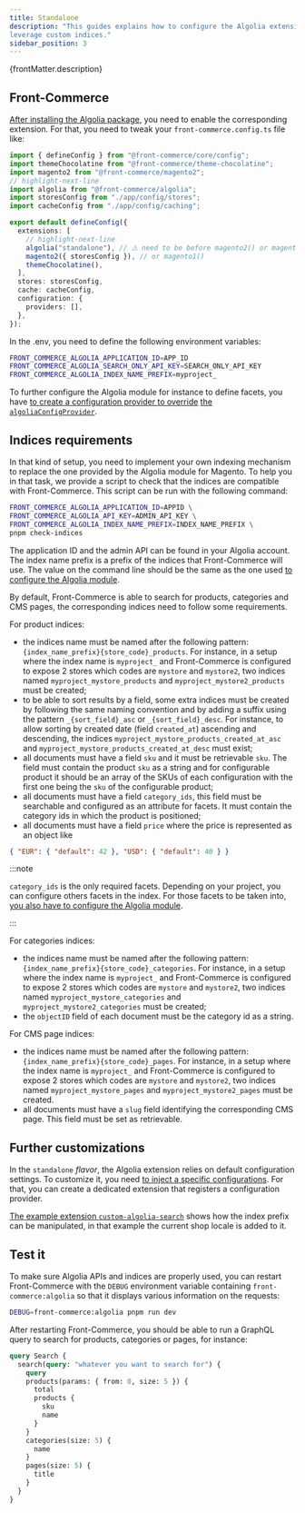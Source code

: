 ```yaml
---
title: Standalone
description: "This guides explains how to configure the Algolia extension to
leverage custom indices."
sidebar_position: 3
---
```


<p>{frontMatter.description}</p>

## Front-Commerce

[After installing the Algolia package](/docs/3.x/extensions/algolia/#installation),
you need to enable the corresponding extension. For that, you need to tweak your
`front-commerce.config.ts` file like:

```typescript title="front-commerce.config.ts"
import { defineConfig } from "@front-commerce/core/config";
import themeChocolatine from "@front-commerce/theme-chocolatine";
import magento2 from "@front-commerce/magento2";
// highlight-next-line
import algolia from "@front-commerce/algolia";
import storesConfig from "./app/config/stores";
import cacheConfig from "./app/config/caching";

export default defineConfig({
  extensions: [
    // highlight-next-line
    algolia("standalone"), // ⚠️ need to be before magento2() or magento1()
    magento2({ storesConfig }), // or magento1()
    themeChocolatine(),
  ],
  stores: storesConfig,
  cache: cacheConfig,
  configuration: {
    providers: [],
  },
});
```

<a name="algolia-standalone-env"></a>
In the .env, you need to define the following environment variables:

```bash title=".env"
FRONT_COMMERCE_ALGOLIA_APPLICATION_ID=APP_ID
FRONT_COMMERCE_ALGOLIA_SEARCH_ONLY_API_KEY=SEARCH_ONLY_API_KEY
FRONT_COMMERCE_ALGOLIA_INDEX_NAME_PREFIX=myproject_
```

<a name="algolia-standalone-config"></a>

To further configure the Algolia module for instance to define facets, you have
[to create a configuration provider to override](/docs/3.x/guides/configuration/add-a-configuration-provider)
[the `algoliaConfigProvider`](https://gitlab.blackswift.cloud/front-commerce/front-commerce/-/blob/871107f4f1c8c4acc88b555efa54f1d264227bf5/modules/datasource-algolia/server/config/algoliaConfigProvider.js).

## Indices requirements

In that kind of setup, you need to implement your own indexing mechanism to
replace the one provided by the Algolia module for Magento. To help you in that
task, we provide a script to check that the indices are compatible with
Front-Commerce. This script can be run with the following command:

```bash
FRONT_COMMERCE_ALGOLIA_APPLICATION_ID=APPID \
FRONT_COMMERCE_ALGOLIA_API_KEY=ADMIN_API_KEY \
FRONT_COMMERCE_ALGOLIA_INDEX_NAME_PREFIX=INDEX_NAME_PREFIX \
pnpm check-indices
```

The application ID and the admin API can be found in your Algolia account. The
index name prefix is a prefix of the indices that Front-Commerce will use. The
value on the command line should be the same as the one used
[to configure the Algolia module](#indices-requirements).

By default, Front-Commerce is able to search for products, categories and CMS
pages, the corresponding indices need to follow some requirements.

For product indices:

- the indices name must be named after the following pattern:
  `{index_name_prefix}{store_code}_products`. For instance, in a setup where the
  index name is `myproject_` and Front-Commerce is configured to expose 2 stores
  which codes are `mystore` and `mystore2`, two indices named
  `myproject_mystore_products` and `myproject_mystore2_products` must be
  created;
- to be able to sort results by a field, some extra indices must be created by
  following the same naming convention and by adding a suffix using the pattern
  `_{sort_field}_asc` or `_{sort_field}_desc`. For instance, to allow sorting by
  created date (field `created_at`) ascending and descending, the indices
  `myproject_mystore_products_created_at_asc` and
  `myproject_mystore_products_created_at_desc` must exist;
- all documents must have a field `sku` and it must be retrievable `sku`. The
  field must contain the product `sku` as a string and for configurable product
  it should be an array of the SKUs of each configuration with the first one
  being the `sku` of the configurable product;
- all documents must have a field `category_ids`, this field must be searchable
  and configured as an attribute for facets. It must contain the category ids in
  which the product is positioned;
- all documents must have a field `price` where the price is represented as an
  object like

```json
{ "EUR": { "default": 42 }, "USD": { "default": 40 } }
```

:::note

`category_ids` is the only required facets. Depending on your project, you can
configure others facets in the index. For those facets to be taken into,
[you also have to configure the Algolia module](#indices-requirements).

:::

For categories indices:

- the indices name must be named after the following pattern:
  `{index_name_prefix}{store_code}_categories`. For instance, in a setup where
  the index name is `myproject_` and Front-Commerce is configured to expose 2
  stores which codes are `mystore` and `mystore2`, two indices named
  `myproject_mystore_categories` and `myproject_mystore2_categories` must be
  created;
- the `objectID` field of each document must be the category id as a string.

For CMS page indices:

- the indices name must be named after the following pattern:
  `{index_name_prefix}{store_code}_pages`. For instance, in a setup where the
  index name is `myproject_` and Front-Commerce is configured to expose 2 stores
  which codes are `mystore` and `mystore2`, two indices named
  `myproject_mystore_pages` and `myproject_mystore2_pages` must be created.
- all documents must have a `slug` field identifying the corresponding CMS page.
  This field must be set as retrievable.

## Further customizations

In the `standalone` _flavor_, the Algolia extension relies on default
configuration settings. To customize it, you need
[to inject a specific configurations](/docs/3.x/guides/configuration/add-a-configuration-provider).
For that, you can create a dedicated extension that registers a configuration
provider.

[The example extension `custom-algolia-search`](https://gitlab.blackswift.cloud/front-commerce/front-commerce/-/tree/main/skeleton/example-extensions/custom-algolia-search)
shows how the index prefix can be manipulated, in that example the current shop
locale is added to it.

## Test it

To make sure Algolia APIs and indices are properly used, you can restart
Front-Commerce with the `DEBUG` environment variable containing
`front-commerce:algolia` so that it displays various information on the
requests:

```bash title="Run Front-Commerce with Algolia's debug flag"
DEBUG=front-commerce:algolia pnpm run dev
```

After restarting Front-Commerce, you should be able to run a GraphQL query to
search for products, categories or pages, for instance:

```graphql title="http://localhost:4000/graphql"
query Search {
  search(query: "whatever you want to search for") {
    query
    products(params: { from: 0, size: 5 }) {
      total
      products {
        sku
        name
      }
    }
    categories(size: 5) {
      name
    }
    pages(size: 5) {
      title
    }
  }
}
```

